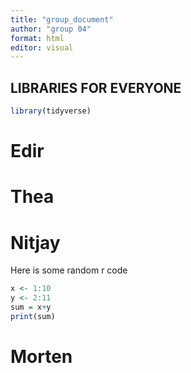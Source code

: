 ```yaml
---
title: "group_document"
author: "group 04"
format: html
editor: visual
---
```


## LIBRARIES FOR EVERYONE

```r
library(tidyverse)
```

# Edir

# Thea

# Nitjay

Here is some random r code

```r
x <- 1:10
y <- 2:11
sum = x+y
print(sum)

```

# Morten
